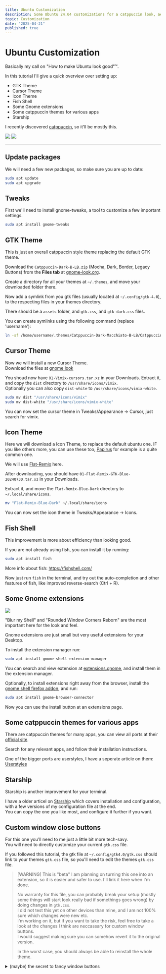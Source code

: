 ```yaml
---
title: Ubuntu Customization
description: Some Ubuntu 24.04 customizations for a catppuccin look, aestethics (and efficiency?)
topic: Customization
date: "2025-04-21"
published: true
---
```


# Ubuntu Customization

Basically my call on "How to make Ubuntu look good"™.

In this tutorial I'll give a quick overview over setting up:
- GTK Theme
- Cursor Theme
- Icon Theme
- Fish Shell
- Some Gnome extensions
- Some catppuccin themes for various apps
- Starship

I recently discovered [catppuccin](https://catppuccin.com), 
so it'll be mostly this.

![](/blog-images/example-ubuntu-customization.png)
![](/blog-images/example2-ubuntu-customization.png)

---

## Update packages

We will need a few new packages, so make sure you are up to date:
```bash
sudo apt update
sudo apt upgrade
```

## Tweaks

First we'll need to install gnome-tweaks, 
a tool to customize a few important settings.

```bash
sudo apt install gnome-tweaks
```

## GTK Theme

This is just an overall catppuccin style theme replacing the default GTK theme.

Download the `Catppuccin-Dark-B-LB.zip` (Mocha, Dark, Border, Legacy Buttons)
from the **Files tab** at [gnome-look.org](https://www.gnome-look.org/p/1715554).

Create a directory for all your themes at `~/.themes`, 
and move your downloaded folder there.

Now add a symlink from you gtk files (usually located at `~/.config/gtk-4.0`), 
to the respecting files in your themes directory.

There should be a `assets` folder, and `gtk.css`, and `gtk-dark.css` files.

You can create symlinks using the following command (replace 'username'):

```bash title="~/.config/gtk-4.0"
ln -sf /home/username/.themes/Catppuccin-Dark-Macchiato-B-LB/Catppuccin-Dark-Macchiato/gtk-4.0/assets/ ./assets/
```


## Cursor Theme

Now we will install a new Cursor Theme.  
Download the files at [gnome look](https://www.gnome-look.org/p/1358330/)

You shoud now have `01-Vimix-cursors.tar.xz` in your Downloads.
Extract it, and copy the `dist` directory to `/usr/share/icons/vimix`.  
Optionally you can also copy `dist-white` to `/usr/share/icons/vimix-white`.

```bash
sudo mv dist "/usr/share/icons/vimix"
sudo mv dist-white "/usr/share/icons/vimix-white"
```

You can now set the cursor theme in Tweaks/Appearance -> Cursor, just search for vimix.


## Icon Theme

Here we will download a Icon Theme, to replace the default ubuntu one.
IF you like others more, you can use these too, [Papirus]() for example is a quite common one.

We will use [Flat-Remix](https://www.gnome-look.org/p/1214931) here.

After downloading, you should have `01-Flat-Remix-GTK-Blue-20240730.tar.xz` in your Downloads.

Extract it, and move the `Flat-Remix-Blue-Dark` directory to `~/.local/share/icons`.

```bash
mv "Flat-Remix-Blue-Dark" ~/.local/share/icons
```

You can now set the icon theme in Tweaks/Appearance -> Icons.


## Fish Shell

This improvement is more about efficiency than looking good.  

If you are not already using fish, you can install it by running:
```bash
sudo apt install fish
```

More info about fish: https://fishshell.com/

Now just run `fish` in the terminal, and try out the auto-completion 
and other features of fish, like improved reverse-search (Ctrl + R).


## Some Gnome extensions

![](/blog-images/user-extensions.png)

"Blur my Shell" and "Rounded Window Corners Reborn" are the most important here for the look and feel.

Gnome extensions are just small but very useful extensions for your Desktop.

To install the extension manager run:
```bash
sudo apt install gnome-shell-extension-manager
```

You can search and view extension at [extensions.gnome](https://extensions.gnome.org/),
and install them in the extension manager.

Optionally, to install extensions right away from the browser, 
install the [gnome shell firefox addon](https://addons.mozilla.org/en-US/firefox/addon/gnome-shell-integration/),
and run:
```bash
sudo apt install gnome-browser-connector
```

Now you can use the install button at an extensions page.

## Some catppuccin themes for various apps

There are catppuccin themes for many apps, 
you can view all ports at their [official site](https://catppuccin.com/ports/).

Search for any relevant apps, and follow their installation instructions.

One of the bigger ports are userstyles, I have a seperate article on them: [Userstyles](/blog/userstyles)


## Starship

Starship is another improvement for your terminal.

I have a older articel on [Starship](/blog/starship) which covers installation and configuration, 
with a few versions of my configuration file at the end.  
You can copy the one you like most, and configure it further if you want.


## Custom window close buttons

For this one you'll need to me just a little bit more tech-savy.  
You will need to directly customize your current `gtk.css` file.

If you followed this tutorial, the gtk file at `~/.config/gtk4.0/gtk.css` 
should link to your themes `gtk.css` file, so you'll need to edit the themes `gtk.css` file.

> [WARNING] This is "beta"
> I am planning on turning this one into an extension, so it is easier and safer to use. I'll link it here when I'm done.
> 
> No warranty for this file, you can probably break your setup (mostly some things will start look really bad if somethings goes wrong)
> by doing changes in `gtk.css`.  
> I did not test this yet on other devices than mine, and I am not 100% sure which changes were new etc.  
> I'm working on it, but if you want to take the risk, feel free to take a look at the changes I think are neccassary for custom window buttons.  
> I would suggest making sure you can somehow revert it to the original version.
> 
> In the worst case, you should always be able to reinstall the whole theme.

<details>
  <summary className='mt-6 cursor-pointer hover:underline'>(maybe) the secret to fancy window buttons</summary>

  ```css title="~/.config/gtk4.0/gtk.css"
  windowcontrols button:not(.suggested-action):not(.destructive-action) {
    min-height: 16px;
    min-width: 16px;
    padding: 0;
    margin: 14px 0px;
  }

  windowcontrols button.minimize:not(.suggested-action):not(.destructive-action), windowcontrols button.maximize:not(.suggested-action):not(.destructive-action), windowcontrols button.close:not(.suggested-action):not(.destructive-action) {
    color: rgba(239, 241, 245, 0.7);
    background-color: #181825; /* custom */
    border: 2px solid #cdd6f4; /* custom */
    border-radius: 5px; /* custom */
    transition: all 200ms cubic-bezier(0, 0, 0.2, 1); /* custom */
    cursor: pointer; /* custom */
  }

  windowcontrols button.minimize:not(.suggested-action):not(.destructive-action) image, windowcontrols button.maximize:not(.suggested-action):not(.destructive-action) image, windowcontrols button.close:not(.suggested-action):not(.destructive-action) image {
    padding: 0;
    background: none;
    display: none; /* custom */
    opacity: 0; /* custom */
    box-shadow: none;
  }

  windowcontrols button.minimize:hover:not(.suggested-action):not(.destructive-action), windowcontrols button.maximize:hover:not(.suggested-action):not(.destructive-action), windowcontrols button.close:hover:not(.suggested-action):not(.destructive-action) {
    box-shadow: 0 1px 3px rgba(0, 0, 0, 0.1), inset 0 1px rgba(239, 241, 245, 0.1);
    margin: 11px 0px; /* custom */
    min-height: 20px; /* custom */
  }

  windowcontrols button.minimize:active:not(.suggested-action):not(.destructive-action), windowcontrols button.maximize:active:not(.suggested-action):not(.destructive-action), windowcontrols button.close:active:not(.suggested-action):not(.destructive-action) {
    color: #eff1f5;
    background-color: #eff1f5;
  }

  windowcontrols button.minimize:backdrop:not(.suggested-action):not(.destructive-action), windowcontrols button.maximize:backdrop:not(.suggested-action):not(.destructive-action), windowcontrols button.close:backdrop:not(.suggested-action):not(.destructive-action) {
    opacity: 0.65;
  }

  /* custom */

  windowcontrols button.minimize:not(.suggested-action):not(.destructive-action) {
    border-color: #a6e3a1;
  }

  windowcontrols button.minimize:hover:not(.suggested-action):not(.destructive-action) {
    background-color: #a6e3a1;
    min-height: 19px;
  }

  windowcontrols button.maximize:not(.suggested-action):not(.destructive-action) {
    border-color: #fab387;
  }

  windowcontrols button.maximize:hover:not(.suggested-action):not(.destructive-action) {
    background-color: #fab387;
    min-height: 19px;
  }

  windowcontrols button.close:not(.suggested-action):not(.destructive-action) {
    border-color: #f38ba8;
  }

  windowcontrols button.close:hover:not(.suggested-action):not(.destructive-action) {
    background-color: #f38ba8;
    min-height: 19px;
  }

  /* end custom */
  ```
</details>